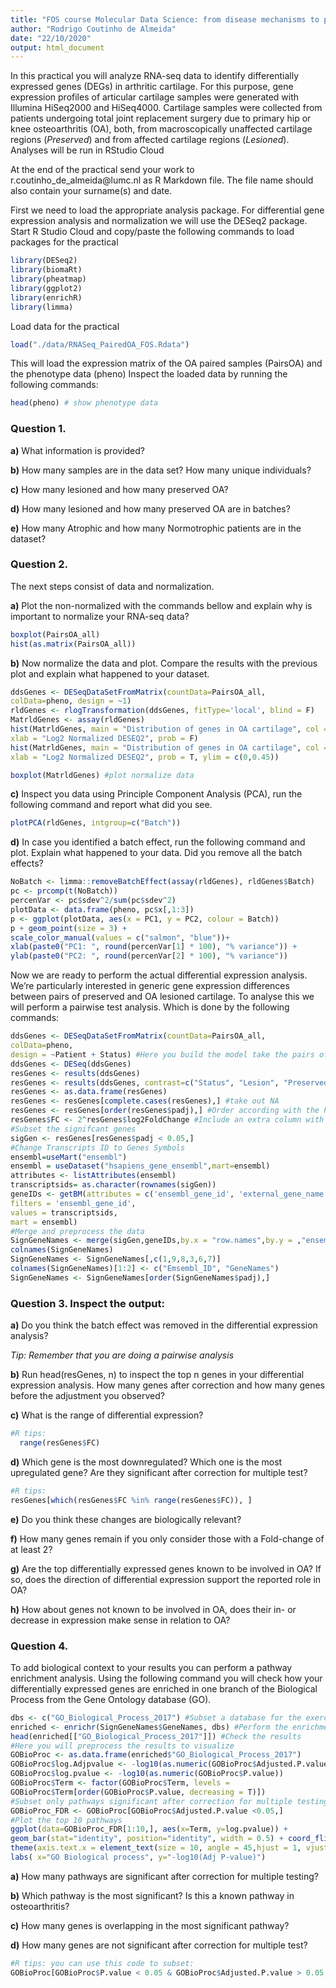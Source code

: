```yaml
---
title: "FOS course Molecular Data Science: from disease mechanisms to personalized medicine. Transcriptomics - Practicals"
author: "Rodrigo Coutinho de Almeida"
date: "22/10/2020"
output: html_document
---
```


In this practical you will analyze RNA-seq data to identify differentially expressed genes (DEGs) in arthritic cartilage.
For this purpose, gene expression profiles of articular cartilage samples were generated with Illumina HiSeq2000 and
HiSeq4000. Cartilage samples were collected from patients undergoing total joint replacement surgery due to primary
hip or knee osteoarthritis (OA), both, from macroscopically unaffected cartilage regions (*Preserved*) and from affected
cartilage regions (*Lesioned*).
Analyses will be run in RStudio Cloud

At the end of the practical send your work to r.coutinho_de_almeida@lumc.nl as R Markdown file. The file name should also contain your surname(s) and date.

First we need to load the appropriate analysis package. For differential gene expression analysis and normalization we
will use the DESeq2 package. Start R Studio Cloud and copy/paste the following commands  to load packages for the practical

```r
library(DESeq2)
library(biomaRt)
library(pheatmap)
library(ggplot2)
library(enrichR)
library(limma)
```

Load data for the practical

```r
load("./data/RNASeq_PairedOA_FOS.Rdata")
```

This will load the expression matrix of the OA paired samples (PairsOA) and the phenotype data (pheno)
Inspect the loaded data by running the following commands:
```r
head(pheno) # show phenotype data
```

### Question 1.

**a)** What information is provided?

**b)** How many samples are in the data set? How many unique individuals?

**c)** How many lesioned and how many preserved OA?

**d)** How many lesioned and how many preserved OA are in batches?

**e)** How many Atrophic and how many Normotrophic patients are in the dataset?


### Question 2.
The next steps consist of data and normalization.

**a)** Plot the non-normalized with the commands bellow and explain why is important to normalize your RNA-seq
data?
```r
boxplot(PairsOA_all)
hist(as.matrix(PairsOA_all))
```

**b)** Now normalize the data and plot. Compare the results with the previous plot and explain what happened to your
dataset.
```r

ddsGenes <- DESeqDataSetFromMatrix(countData=PairsOA_all,
colData=pheno, design = ~1)
rldGenes <- rlogTransformation(ddsGenes, fitType='local', blind = F)
MatrldGenes <- assay(rldGenes)
hist(MatrldGenes, main = "Distribution of genes in OA cartilage", col = "salmon",
xlab = "Log2 Normalized DESEQ2", prob = F)
hist(MatrldGenes, main = "Distribution of genes in OA cartilage", col = "salmon",
xlab = "Log2 Normalized DESEQ2", prob = T, ylim = c(0,0.45))

boxplot(MatrldGenes) #plot normalize data

```

**c)** Inspect you data using Principle Component Analysis (PCA), run the following command and report what did you
see.
```r
plotPCA(rldGenes, intgroup=c("Batch"))
```

**d)** In case you identified a batch effect, run the following command and plot. Explain what happened to your data.
Did you remove all the batch effects?

```r
NoBatch <- limma::removeBatchEffect(assay(rldGenes), rldGenes$Batch)
pc <- prcomp(t(NoBatch))
percenVar <- pc$sdev^2/sum(pc$sdev^2)
plotData <- data.frame(pheno, pc$x[,1:3])
p <- ggplot(plotData, aes(x = PC1, y = PC2, colour = Batch))
p + geom_point(size = 3) +
scale_color_manual(values = c("salmon", "blue"))+
xlab(paste0("PC1: ", round(percenVar[1] * 100), "% variance")) +
ylab(paste0("PC2: ", round(percenVar[2] * 100), "% variance"))
```

Now we are ready to perform the actual differential expression analysis. We’re particularly interested in generic gene
expression differences between pairs of preserved and OA lesioned cartilage. To analyse this we will perform a
pairwise test analysis.
Which is done by the following commands:
```r
ddsGenes <- DESeqDataSetFromMatrix(countData=PairsOA_all,
colData=pheno,
design = ~Patient + Status) #Here you build the model take the pairs of patients into account
ddsGenes <- DESeq(ddsGenes)
resGenes <- results(ddsGenes)
resGenes <- results(ddsGenes, contrast=c("Status", "Lesion", "Preserved")) #Fold change will be set for Lesion
resGenes <- as.data.frame(resGenes)
resGenes <- resGenes[complete.cases(resGenes),] #take out NA
resGenes <- resGenes[order(resGenes$padj),] #Order according with the P-values (FDR)
resGenes$FC <- 2^resGenes$log2FoldChange #Include an extra column with the fold changes
#Subset the signifcant genes
sigGen <- resGenes[resGenes$padj < 0.05,]
#Change Transcripts ID to Genes Symbols
ensembl=useMart("ensembl")
ensembl = useDataset("hsapiens_gene_ensembl",mart=ensembl)
attributes <- listAttributes(ensembl)
transcriptsids= as.character(rownames(sigGen))
geneIDs <- getBM(attributes = c('ensembl_gene_id', 'external_gene_name'),
filters = 'ensembl_gene_id',
values = transcriptsids,
mart = ensembl)
#Merge and preprocess the data
SignGeneNames <- merge(sigGen,geneIDs,by.x = "row.names",by.y = ,"ensembl_gene_id")
colnames(SignGeneNames)
SignGeneNames <- SignGeneNames[,c(1,9,8,3,6,7)]
colnames(SignGeneNames)[1:2] <- c("Emsembl_ID", "GeneNames")
SignGeneNames <- SignGeneNames[order(SignGeneNames$padj),]
```

### Question 3. Inspect the output:

**a)** Do you think the batch effect was removed in the differential expression analysis?

*Tip: Remember that you are doing a pairwise analysis*

**b)** Run head(resGenes, n) to inspect the top n genes in your differential expression analysis. How many genes
after correction and how many genes before the adjustment you observed?

**c)** What is the range of differential expression?
```r
#R tips:
  range(resGenes$FC)
```



**d)** Which gene is the most downregulated? Which one is the most upregulated gene? Are they significant after
correction for multiple test?
```r
#R tips: 
resGenes[which(resGenes$FC %in% range(resGenes$FC)), ]
```
**e)** Do you think these changes are biologically relevant?

**f)** How many genes remain if you only consider those with a Fold-change of at least 2?

**g)** Are the top differentially expressed genes known to be involved in OA? If so, does the direction of differential
expression support the reported role in OA?

**h)** How about genes not known to be involved in OA, does their in- or decrease in expression make sense in relation
to OA?

### Question 4.

To add biological context to your results you can perform a pathway enrichment analysis. Using the following
command you will check how your differentially expressed genes are enriched in one branch of the Biological Process
from the Gene Ontology database (GO).

```r

dbs <- c("GO_Biological_Process_2017") #Subset a database for the exercise
enriched <- enrichr(SignGeneNames$GeneNames, dbs) #Perform the enrichment analysis
head(enriched[["GO_Biological_Process_2017"]]) #Check the results
#Here you will preprocess the results to visualize
GOBioProc <- as.data.frame(enriched$"GO_Biological_Process_2017")
GOBioProc$log.Adjpvalue <- -log10(as.numeric(GOBioProc$Adjusted.P.value))
GOBioProc$log.pvalue <- -log10(as.numeric(GOBioProc$P.value))
GOBioProc$Term <- factor(GOBioProc$Term, levels =
GOBioProc$Term[order(GOBioProc$P.value, decreasing = T)])
#Subset only pathways significant after correction for multiple testing
GOBioProc_FDR <- GOBioProc[GOBioProc$Adjusted.P.value <0.05,]
#Plot the top 10 pathways
ggplot(data=GOBioProc_FDR[1:10,], aes(x=Term, y=log.pvalue)) +
geom_bar(stat="identity", position="identity", width = 0.5) + coord_flip() +
theme(axis.text.x = element_text(size = 10, angle = 45,hjust = 1, vjust = 1)) +
labs( x="GO Biological process", y="-log10(Adj P-value)")
```

**a)** How many pathways are significant after correction for multiple testing?

**b)** Which pathway is the most significant? Is this a known pathway in osteoarthritis?

**c)** How many genes is overlapping in the most significant pathway?

**d)** How many genes are not significant after correction for multiple test?

```r
#R tips: you can use this code to subset:
GOBioProc[GOBioProc$P.value < 0.05 & GOBioProc$Adjusted.P.value > 0.05,]
```

